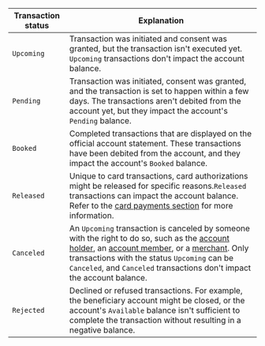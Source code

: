 | Transaction status | Explanation |
| --- | --- |
| `Upcoming` | Transaction was initiated and consent was granted, but the transaction isn't executed yet. `Upcoming` transactions don't impact the account balance. |
| `Pending` | Transaction was initiated, consent was granted, and the transaction is set to happen within a few days. The transactions aren't debited from the account yet, but they impact the account's `Pending` balance. |
| `Booked` | Completed transactions that are displayed on the official account statement. These transactions have been debited from the account, and they impact the account's `Booked` balance. |
| `Released` | Unique to card transactions, card authorizations might be released for specific reasons.`Released` transactions can impact the account balance. Refer to the [card payments section](../payments/cards/index.mdx#statuses) for more information. |
| `Canceled` | An `Upcoming` transaction is canceled by someone with the right to do so, such as the [account holder](../../glossary.mdx#account-holder), an [account member](../../glossary.mdx#account-membership), or a [merchant](../../glossary.mdx#merchants). Only transactions with the status `Upcoming` can be `Canceled`, and `Canceled` transactions don't impact the account balance. |
| `Rejected` | Declined or refused transactions. For example, the beneficiary account might be closed, or the account's `Available` balance isn't sufficient to complete the transaction without resulting in a negative balance. |